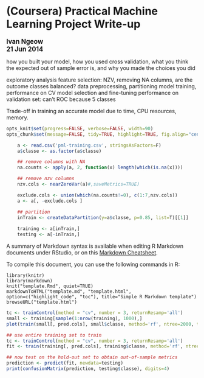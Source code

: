 (Coursera) Practical Machine Learning Project Write-up
==============================================================================

<big>
**Ivan Ngeow**  
**21 Jun 2014**
</big>

how you built your model, how you used cross validation, what you think the expected out of sample error is, and why you made the choices you did

exploratory analysis
feature selection: NZV, removing NA columns, are the outcome classes balanced?
data preprocessing, partitioning
model training, performance on CV
model selection and fine-tuning
performance on validation set: can't ROC because 5 classes

Trade-off in training an accurate model due to time, CPU resources, memory.

```r
opts_knit$set(progress=FALSE, verbose=FALSE, width=90)
opts_chunk$set(message=FALSE, tidy=TRUE, highlight=TRUE, fig.align="center")
```

```r
    a <- read.csv('pml-training.csv', stringsAsFactors=F)
    a$classe <- as.factor(a$classe)

    ## remove columns with NA
    na.counts <- apply(a, 2, function(x) length(which(is.na(x))))

    ## remove nzv columns
    nzv.cols <- nearZeroVar(a)#,saveMetrics=TRUE)

    exclude.cols <- union(which(na.counts!=0), c(1:7,nzv.cols))
    a <- a[, -exclude.cols ]

    ## partition
    inTrain <- createDataPartition(y=a$classe, p=0.85, list=T)[[1]]
    
    training <- a[inTrain,]
    testing <- a[-inTrain,]
```

A summary of Markdown syntax is available when editing R Markdown documents
under RStudio, or on this [Markdown Cheatsheet](http://goo.gl/6ThPR7).

To compile this document, you can use the following commands in R:

    library(knitr)
    library(markdown)
    knit("template.Rmd", quiet=TRUE)
    markdownToHTML("template.md", "template.html", option=c("highlight_code", "toc"), title="Simple R Markdown template")
    browseURL("template.html")

```r
tc <- trainControl(method = "cv", number = 3, returnResamp='all')
small <- training[sample(1:nrow(training), 1000),]
plot(train(small[, pred.cols], small$classe, method='rf', ntree=2000, tuneGrid=data.frame(mtry=2:13), trControl=tc))
```

```r
## use entire training set to train
tc <- trainControl(method = "cv", number = 3, returnResamp='all')
fit <- train(training[, pred.cols], training$classe, method='rf', ntree=2000, tuneGrid=data.frame(mtry=8:10), trControl=tc)

## now test on the hold-out set to obtain out-of-sample metrics
prediction <- predict(fit, newdata=testing)
print(confusionMatrix(prediction, testing$classe), digits=4)
```